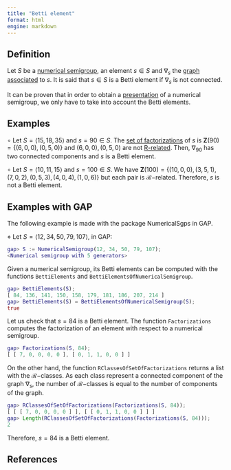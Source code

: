 ```yaml
---
title: "Betti element"
format: html
engine: markdown
---
```


## Definition

Let $S$ be a [numerical semigroup](../Basic-concepts/Numerical-semigroup.qmd), an element $s \in S$ and $\nabla_s$ the [graph associated](Graph-associated-to-an-element.qmd) to $s$. It is said that $s \in S$ is a Betti element if $\nabla_s$ is not connected.

It can be proven that in order to obtain a [presentation](Presentation-NS.qmd) of a numerical semigroup, we only have to take into account the Betti elements.

## Examples

$\circ$ Let $S = \langle 15, 18, 35 \rangle$ and $s = 90 \in S$. The [set of factorizations](Set-of-factorizations.qmd) of $s$ is $\mathbf{Z}(90) = \{(6,0,0), (0,5,0)\}$ and $(6,0,0), (0,5,0)$ are not [R-related](Factorizations-R-related.qmd). Then, $\nabla_{90}$ has two connected components and $s$ is a Betti element.

$\circ$ Let $S = \langle 10, 11, 15 \rangle$ and $s = 100 \in S$. We have $\mathbf{Z}(100) = \{ (10, 0, 0), (3, 5, 1), (7, 0, 2), (0, 5, 3), (4, 0, 4), (1, 0, 6) \}$ but each pair is $\mathcal{R}-$related. Therefore, $s$ is not a Betti element.

## Examples with GAP

The following example is made with the package NumericalSgps in GAP.

$\diamond$ Let $S = \langle 12, 34, 50, 79, 107 \rangle$, in GAP:

``` gap
gap> S := NumericalSemigroup(12, 34, 50, 79, 107);
<Numerical semigroup with 5 generators>
```

Given a numerical semigroup, its Betti elements can be computed with the functions `BettiElements` and `BettiElementsOfNumericalSemigroup`.

``` gap
gap> BettiElements(S);
[ 84, 136, 141, 150, 158, 179, 181, 186, 207, 214 ]
gap> BettiElements(S) = BettiElementsOfNumericalSemigroup(S);
true
```

Let us check that $s = 84$ is a Betti element. The function `Factorizations` computes the factorization of an element with respect to a numerical semigroup.

``` gap
gap> Factorizations(S, 84);
[ [ 7, 0, 0, 0, 0 ], [ 0, 1, 1, 0, 0 ] ]
```

On the other hand, the function `RClassesOfSetOfFactorizations` returns a list with the $\mathcal{R}-$classes. As each class represent a connected component of the graph $\nabla_s$, the number of $\mathcal{R}-$classes is equal to the number of components of the graph.

``` gap
gap> RClassesOfSetOfFactorizations(Factorizations(S, 84));
[ [ [ 7, 0, 0, 0, 0 ] ], [ [ 0, 1, 1, 0, 0 ] ] ]
gap> Length(RClassesOfSetOfFactorizations(Factorizations(S, 84)));
2
```

Therefore, $s = 84$ is a Betti element.

## References
